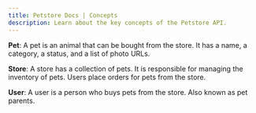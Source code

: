 ```yaml
---
title: Petstore Docs | Concepts
description: Learn about the key concepts of the Petstore API. 
---
```


**Pet**: A pet is an animal that can be bought from the store. It has a name, a category, a status, and a list of photo URLs.

**Store**: A store has a collection of pets. It is responsible for managing the inventory of pets. Users place orders for pets from the store.

**User**: A user is a person who buys pets from the store. Also known as pet parents.

